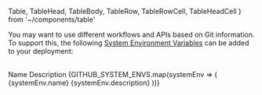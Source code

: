   Table,
  TableHead,
  TableBody,
  TableRow,
  TableRowCell,
  TableHeadCell
} from '~/components/table'

You may want to use different workflows and APIs based on Git information. To support this, the following [System Environment Variables](/docs/v2/build-step#system-environment-variables) can be added to your deployment:

<br />

<Table>
  <TableHead>
    <TableRow noTagName>
      <TableHeadCell className="head-cell">Name</TableHeadCell>
      <TableHeadCell className="head-cell">Description</TableHeadCell>
    </TableRow>
  </TableHead>
  <TableBody>
    {GITHUB_SYSTEM_ENVS.map(systemEnv => (
      <TableRow key={systemEnv.name} noTagName>
        <TableRowCell>
          <InlineCode>{systemEnv.name}</InlineCode>
        </TableRowCell>
        <TableRowCell>{systemEnv.description}</TableRowCell>
      </TableRow>
    ))}
  </TableBody>
</Table>
